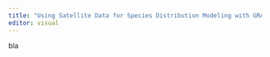 ```yaml
---
title: "Using Satellite Data for Species Distribution Modeling with GRASS GIS and R"
editor: visual
---
```


bla
